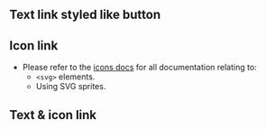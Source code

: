 
<Meta of={Link} />

## Text link styled like button
<Canvas of={Link.Link} />
<Controls of={Link.Link} />

## Icon link
- Please refer to the [icons docs](/docs/design-system-icons--docs) for all documentation relating to:
    - `<svg>` elements.
    - Using SVG sprites.

<Canvas of={IconLink.IconLink} />
<Controls of={IconLink.IconLink} />

## Text & icon link
<Canvas of={TextIconLink.TextIconLink} />
<Controls of={TextIconLink.TextIconLink} />

